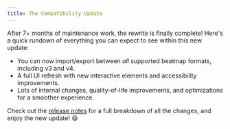 ```yaml
---
title: The Compatibility Update
---
```


After 7+ months of maintenance work, the rewrite is finally complete!
Here's a quick rundown of everything you can expect to see within this new update:

- You can now import/export between *all* supported beatmap formats, including v3 and v4.
- A full UI refresh with new interactive elements and accessibility improvements.
- Lots of internal changes, quality-of-life improvements, and optimizations for a smoother experience.

Check out the [release notes](/docs/releases/0.4) for a full breakdown of all the changes, and enjoy the new update! 😄
